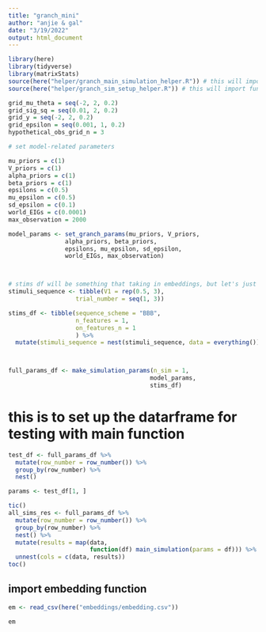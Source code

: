 ```yaml
---
title: "granch_mini"
author: "anjie & gal"
date: "3/19/2022"
output: html_document
---
```

```r
library(here)
library(tidyverse)
library(matrixStats)
source(here("helper/granch_main_simulation_helper.R")) # this will import other helper functions 
source(here("helper/granch_sim_setup_helper.R")) # this will import functions that help with setting parameters 
```


```r

grid_mu_theta = seq(-2, 2, 0.2)
grid_sig_sq = seq(0.01, 2, 0.2)
grid_y = seq(-2, 2, 0.2)
grid_epsilon = seq(0.001, 1, 0.2)
hypothetical_obs_grid_n = 3 

# set model-related parameters 

mu_priors = c(1)
V_priors = c(1) 
alpha_priors = c(1) 
beta_priors = c(1) 
epsilons = c(0.5) 
mu_epsilon = c(0.5)
sd_epsilon = c(0.1)
world_EIGs = c(0.0001) 
max_observation = 2000

model_params <- set_granch_params(mu_priors, V_priors, 
                alpha_priors, beta_priors, 
                epsilons, mu_epsilon, sd_epsilon,
                world_EIGs, max_observation)



# stims df will be something that taking in embeddings, but let's just ignore that for now
stimuli_sequence <- tibble(V1 = rep(0.5, 3), 
                   trial_number = seq(1, 3))

stims_df <- tibble(sequence_scheme = "BBB", 
                   n_features = 1, 
                   on_features_n = 1 
                   ) %>% 
  mutate(stimuli_sequence = nest(stimuli_sequence, data = everything()))



full_params_df <- make_simulation_params(n_sim = 1,
                                        model_params, 
                                        stims_df)
```



# this is to set up the datarframe for testing with main function 
```r
test_df <- full_params_df %>%
  mutate(row_number = row_number()) %>% 
  group_by(row_number) %>% 
  nest()

params <- test_df[1, ]

```


```r
tic()
all_sims_res <- full_params_df %>%
  mutate(row_number = row_number()) %>% 
  group_by(row_number) %>% 
  nest() %>%
  mutate(results = map(data,
                       function(df) main_simulation(params = df))) %>%
  unnest(cols = c(data, results))
toc()
```



## import embedding function 
```r
em <- read_csv(here("embeddings/embedding.csv"))
```

```r
em 
```




